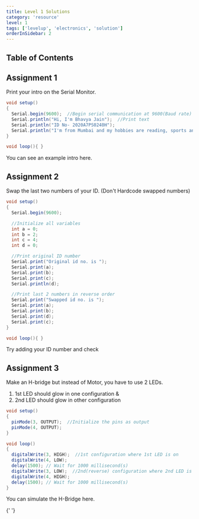 ```yaml
---
title: Level 1 Solutions
category: 'resource'
level: 1
tags: ['levelup', 'electronics', 'solution']
orderInSidebar: 2
---
```


## Table of Contents

## Assignment 1

Print your intro on the Serial Monitor.

```java
void setup()
{
  Serial.begin(9600);  //Begin serial communication at 9600(Baud rate)
  Serial.println("Hi, I'm Bhavya Jain");  //Print text
  Serial.println("ID No- 2020A7PS0240H");
  Serial.println("I'm from Mumbai and my hobbies are reading, sports and robotics!");
}

void loop(){ }
```

You can see an example intro here.

<EmbedItem url='https://www.tinkercad.com/embed/934slOtJktl?editbtn=1' />

## Assignment 2

Swap the last two numbers of your ID. (Don't Hardcode swapped numbers)

```java
void setup()
{
  Serial.begin(9600);

  //Initialize all variables
  int a = 0;
  int b = 2;
  int c = 4;
  int d = 0;

  //Print original ID number
  Serial.print("Original id no. is ");
  Serial.print(a);
  Serial.print(b);
  Serial.print(c);
  Serial.println(d);

  //Print last 2 numbers in reverse order
  Serial.print("Swapped id no. is ");
  Serial.print(a);
  Serial.print(b);
  Serial.print(d);
  Serial.print(c);
}

void loop(){ }
```

Try adding your ID number and check

<EmbedItem url='https://www.tinkercad.com/embed/3c6N2RavxKF?editbtn=1' />

## Assignment 3

Make an H-bridge but instead of Motor, you have to use 2 LEDs.

1. 1st LED should glow in one configuration &
2. 2nd LED should glow in other configuration

```java
void setup()
{
  pinMode(3, OUTPUT);  //Initialize the pins as output
  pinMode(4, OUTPUT);
}

void loop()
{
  digitalWrite(3, HIGH);  //1st configuration where 1st LED is on
  digitalWrite(4, LOW);
  delay(1500); // Wait for 1000 millisecond(s)
  digitalWrite(3, LOW);  //2nd(reverse) configuration where 2nd LED is on
  digitalWrite(4, HIGH);
  delay(1500); // Wait for 1000 millisecond(s)
}
```

You can simulate the H-Bridge here.

<EmbedItem url='https://www.tinkercad.com/embed/leIRj7SxGa9?editbtn=1' />{' '}
